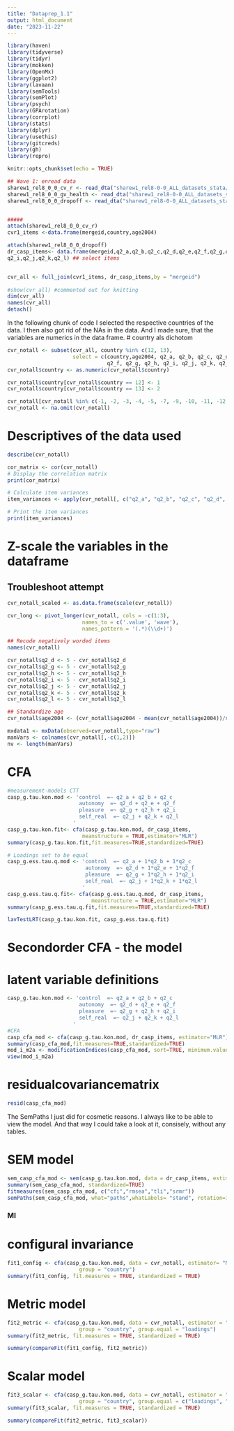 ```yaml
---
title: "Dataprep_1.1"
output: html_document
date: "2023-11-22"
---
```

```r

library(haven)
library(tidyverse)
library(tidyr)
library(mokken)
library(OpenMx)
library(ggplot2)
library(lavaan)
library(semTools)
library(semPlot)
library(psych)
library(GPArotation)
library(corrplot)
library(stats)
library(dplyr)
library(usethis)
library(gitcreds)
library(gh)
library(repro)

```


```r
knitr::opts_chunk$set(echo = TRUE)

## Wave 1: enread data 
sharew1_rel8_0_0_cv_r <- read_dta("sharew1_rel8-0-0_ALL_datasets_stata/sharew1_rel8-0-0_cv_r.dta")
sharew1_rel8_0_0_gv_health <- read_dta("sharew1_rel8-0-0_ALL_datasets_stata/sharew1_rel8-0-0_gv_health.dta")
sharew1_rel8_0_0_dropoff <- read_dta("sharew1_rel8-0-0_ALL_datasets_stata/sharew1_rel8-0-0_dropoff.dta")


#####
attach(sharew1_rel8_0_0_cv_r)
cvr1_items <-data.frame(mergeid,country,age2004)

attach(sharew1_rel8_0_0_dropoff)
dr_casp_items<- data.frame(mergeid,q2_a,q2_b,q2_c,q2_d,q2_e,q2_f,q2_g,q2_h,
q2_i,q2_j,q2_k,q2_l) ## select items


cvr_all <- full_join(cvr1_items, dr_casp_items,by = "mergeid")
 
#show(cvr_all) #commented out for knitting 
dim(cvr_all)  
names(cvr_all)
detach()
```
In the following chunk of code I selected the respective countries of the data.
I then also got rid of the NAs in the data. And I made sure, that the variables 
are numerics in the data frame.
# country als dichotom
```r
cvr_notall <- subset(cvr_all, country %in% c(12, 13), 
                     select = c(country,age2004, q2_a, q2_b, q2_c, q2_d, q2_e, 
                                q2_f, q2_g, q2_h, q2_i, q2_j, q2_k, q2_l))
cvr_notall$country <- as.numeric(cvr_notall$country)

cvr_notall$country[cvr_notall$country == 12] <- 1
cvr_notall$country[cvr_notall$country == 13] <- 2

cvr_notall[cvr_notall %in% c(-1, -2, -3, -4, -5, -7, -9, -10, -11, -12, -13, -14, -15, -16)] <- NA
cvr_notall <- na.omit(cvr_notall)

```

# Descriptives of the data used
```r
describe(cvr_notall)

cor_matrix <- cor(cvr_notall)
# Display the correlation matrix
print(cor_matrix)

# Calculate item variances
item_variances <- apply(cvr_notall[, c("q2_a", "q2_b", "q2_c", "q2_d", "q2_e", "q2_f", "q2_g", "q2_h", "q2_i", "q2_j", "q2_k", "q2_l")], 2, var)

# Print the item variances
print(item_variances)
```

# Z-scale the variables in the dataframe
## Troubleshoot attempt
```r
cvr_notall_scaled <- as.data.frame(scale(cvr_notall))

```

```r
cvr_long <- pivot_longer(cvr_notall, cols = -c(1:3), 
                        names_to = c('.value', 'wave'), 
                        names_pattern = '(.*)(\\d+)')

```


```r
## Recode negatively worded items
names(cvr_notall)

cvr_notall$q2_d <- 5 - cvr_notall$q2_d
cvr_notall$q2_g <- 5 - cvr_notall$q2_g
cvr_notall$q2_h <- 5 - cvr_notall$q2_h
cvr_notall$q2_i <- 5 - cvr_notall$q2_i
cvr_notall$q2_j <- 5 - cvr_notall$q2_j
cvr_notall$q2_k <- 5 - cvr_notall$q2_k
cvr_notall$q2_l <- 5 - cvr_notall$q2_l

## Standardize age
cvr_notall$age2004 <- (cvr_notall$age2004 - mean(cvr_notall$age2004))/sd(cvr_notall$age2004)

```

```r
mxdata1 <- mxData(observed=cvr_notall,type="raw")
manVars <- colnames(cvr_notall[,-c(1,2)])
nv <- length(manVars)

```

# CFA
```r
#measurement-models CTT
casp_g.tau.kon.mod <- 'control  =~ q2_a + q2_b + q2_c
                       autonomy  =~ q2_d + q2_e + q2_f
                       pleasure  =~ q2_g + q2_h + q2_i
                       self_real  =~ q2_j + q2_k + q2_l
                     '
casp_g.tau.kon.fit<- cfa(casp_g.tau.kon.mod, dr_casp_items,
                        meanstructure = TRUE,estimator="MLR")
summary(casp_g.tau.kon.fit,fit.measures=TRUE,standardized=TRUE)

# Loadings set to be equal
casp_g.ess.tau.q.mod <- 'control  =~ q2_a + 1*q2_b + 1*q2_c
                         autonomy  =~ q2_d + 1*q2_e + 1*q2_f
                         pleasure  =~ q2_g + 1*q2_h + 1*q2_i
                         self_real  =~ q2_j + 1*q2_k + 1*q2_l
                        '
casp_g.ess.tau.q.fit<- cfa(casp_g.ess.tau.q.mod, dr_casp_items,
                           meanstructure = TRUE,estimator="MLR")
summary(casp_g.ess.tau.q.fit,fit.measures=TRUE,standardized=TRUE)

lavTestLRT(casp_g.tau.kon.fit, casp_g.ess.tau.q.fit)

```

# Secondorder CFA - the model
# latent variable definitions
```r
casp_g.tau.kon.mod <- 'control  =~ q2_a + q2_b + q2_c
                       autonomy  =~ q2_d + q2_e + q2_f
                       pleasure  =~ q2_g + q2_h + q2_i
                       self_real  =~ q2_j + q2_k + q2_l
                     '
#CFA
casp_cfa_mod <- cfa(casp_g.tau.kon.mod, dr_casp_items, estimator="MLR") 
summary(casp_cfa_mod,fit.measures=TRUE,standardized=TRUE)
mod_i_m2a <- modificationIndices(casp_cfa_mod, sort=TRUE, minimum.value = 3)
view(mod_i_m2a)
```

# residualcovariancematrix
```r
resid(casp_cfa_mod)
```

The SemPaths I just did for cosmetic reasons. I always like to be able to view 
the model. And that way I could take a look at it, consisely, without any 
tables.

# SEM model
```r
sem_casp_cfa_mod <- sem(casp_g.tau.kon.mod, data = dr_casp_items, estimator= "mlr")
summary(sem_casp_cfa_mod, standardized=TRUE)
fitmeasures(sem_casp_cfa_mod, c("cfi","rmsea","tli","srmr"))
semPaths(sem_casp_cfa_mod, what="paths",whatLabels= "stand", rotation=1)

```

### MI
# configural invariance
```r
fit1_config <- cfa(casp_g.tau.kon.mod, data = cvr_notall, estimator= "MLR",
                       group = "country")
summary(fit1_config, fit.measures = TRUE, standardized = TRUE)
```

# Metric model
```r
fit2_metric <- cfa(casp_g.tau.kon.mod, data = cvr_notall, estimator = "MLR",
                       group = "country", group.equal = "loadings")
summary(fit2_metric, fit.measures = TRUE, standardized = TRUE)

summary(compareFit(fit1_config, fit2_metric))
```

# Scalar model
```r
fit3_scalar <- cfa(casp_g.tau.kon.mod, data = cvr_notall, estimator = "MLR",
                       group = "country", group.equal = c("loadings", "intercepts"))
summary(fit3_scalar, fit.measures = TRUE, standardized = TRUE)

summary(compareFit(fit2_metric, fit3_scalar))
```